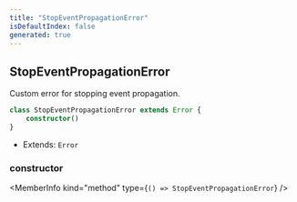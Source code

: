 ```yaml
---
title: "StopEventPropagationError"
isDefaultIndex: false
generated: true
---
```



<!-- This file was generated from the CommandKit source. Do not modify. Instead, re-run the "docgen" script -->


## StopEventPropagationError

<GenerationInfo sourceFile="packages/commandkit/src/utils/utilities.ts" sourceLine="148" packageName="commandkit" />

Custom error for stopping event propagation.

```ts title="Signature"
class StopEventPropagationError extends Error {
    constructor()
}
```
* Extends: <code>Error</code>



<div className="members-wrapper">

### constructor

<MemberInfo kind="method" type={`() => StopEventPropagationError`}   />




</div>
